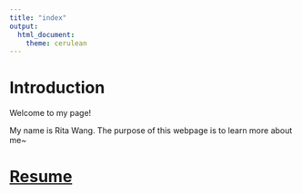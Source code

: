 ```yaml
---
title: "index"
output:
  html_document:
    theme: cerulean
---
```


# Introduction

Welcome to my page!

My name is Rita Wang. The purpose of this webpage is to learn more about me~

# [Resume](about.html)